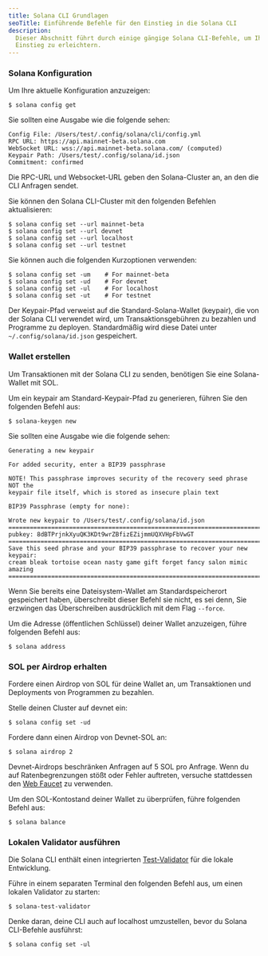```yaml
---
title: Solana CLI Grundlagen
seoTitle: Einführende Befehle für den Einstieg in die Solana CLI
description:
  Dieser Abschnitt führt durch einige gängige Solana CLI-Befehle, um Ihnen den
  Einstieg zu erleichtern.
---
```


<Steps>
<Step>

### Solana Konfiguration

Um Ihre aktuelle Konfiguration anzuzeigen:

```terminal
$ solana config get
```

Sie sollten eine Ausgabe wie die folgende sehen:

```
Config File: /Users/test/.config/solana/cli/config.yml
RPC URL: https://api.mainnet-beta.solana.com
WebSocket URL: wss://api.mainnet-beta.solana.com/ (computed)
Keypair Path: /Users/test/.config/solana/id.json
Commitment: confirmed
```

Die RPC-URL und Websocket-URL geben den Solana-Cluster an, an den die CLI
Anfragen sendet.

Sie können den Solana CLI-Cluster mit den folgenden Befehlen aktualisieren:

```terminal
$ solana config set --url mainnet-beta
$ solana config set --url devnet
$ solana config set --url localhost
$ solana config set --url testnet
```

Sie können auch die folgenden Kurzoptionen verwenden:

```terminal
$ solana config set -um    # For mainnet-beta
$ solana config set -ud    # For devnet
$ solana config set -ul    # For localhost
$ solana config set -ut    # For testnet
```

Der Keypair-Pfad verweist auf die Standard-Solana-Wallet (keypair), die von der
Solana CLI verwendet wird, um Transaktionsgebühren zu bezahlen und Programme zu
deployen. Standardmäßig wird diese Datei unter `~/.config/solana/id.json`
gespeichert.

</Step>
<Step>

### Wallet erstellen

Um Transaktionen mit der Solana CLI zu senden, benötigen Sie eine Solana-Wallet
mit SOL.

Um ein keypair am Standard-Keypair-Pfad zu generieren, führen Sie den folgenden
Befehl aus:

```terminal
$ solana-keygen new
```

Sie sollten eine Ausgabe wie die folgende sehen:

```
Generating a new keypair

For added security, enter a BIP39 passphrase

NOTE! This passphrase improves security of the recovery seed phrase NOT the
keypair file itself, which is stored as insecure plain text

BIP39 Passphrase (empty for none):

Wrote new keypair to /Users/test/.config/solana/id.json
===========================================================================
pubkey: 8dBTPrjnkXyuQK3KDt9wrZBfizEZijmmUQXVHpFbVwGT
===========================================================================
Save this seed phrase and your BIP39 passphrase to recover your new keypair:
cream bleak tortoise ocean nasty game gift forget fancy salon mimic amazing
===========================================================================
```

<Callout type="info">

Wenn Sie bereits eine Dateisystem-Wallet am Standardspeicherort gespeichert
haben, überschreibt dieser Befehl sie nicht, es sei denn, Sie erzwingen das
Überschreiben ausdrücklich mit dem Flag `--force`.

</Callout>

Um die Adresse (öffentlichen Schlüssel) deiner Wallet anzuzeigen, führe
folgenden Befehl aus:

```terminal
$ solana address
```

</Step>
<Step>

### SOL per Airdrop erhalten

Fordere einen Airdrop von SOL für deine Wallet an, um Transaktionen und
Deployments von Programmen zu bezahlen.

Stelle deinen Cluster auf devnet ein:

```terminal
$ solana config set -ud
```

Fordere dann einen Airdrop von Devnet-SOL an:

```terminal
$ solana airdrop 2
```

<Callout>

Devnet-Airdrops beschränken Anfragen auf 5 SOL pro Anfrage. Wenn du auf
Ratenbegrenzungen stößt oder Fehler auftreten, versuche stattdessen den
[Web Faucet](https://faucet.solana.com) zu verwenden.

</Callout>

Um den SOL-Kontostand deiner Wallet zu überprüfen, führe folgenden Befehl aus:

```terminal
$ solana balance
```

</Step>
<Step>

### Lokalen Validator ausführen

Die Solana CLI enthält einen integrierten
[Test-Validator](https://docs.anza.xyz/cli/examples/test-validator) für die
lokale Entwicklung.

Führe in einem separaten Terminal den folgenden Befehl aus, um einen lokalen
Validator zu starten:

```terminal
$ solana-test-validator
```

<Callout>

Denke daran, deine CLI auch auf localhost umzustellen, bevor du Solana
CLI-Befehle ausführst:

```terminal
$ solana config set -ul
```

</Callout>

</Step>
</Steps>
